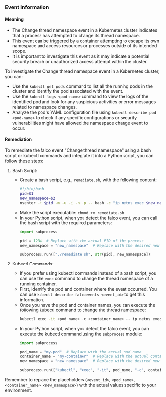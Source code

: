 
### Event Information

#### Meaning

- The Change thread namespace event in a Kubernetes cluster indicates that a process has attempted to change its thread namespace.
- This event can be triggered by a container attempting to escape its own namespace and access resources or processes outside of its intended scope.
- It is important to investigate this event as it may indicate a potential security breach or unauthorized access attempt within the cluster.

To investigate the Change thread namespace event in a Kubernetes cluster, you can:
- Use the `kubectl get pods` command to list all the running pods in the cluster and identify the pod associated with the event.
- Use the `kubectl logs <pod-name>` command to view the logs of the identified pod and look for any suspicious activities or error messages related to namespace changes.
- Analyze the pod's YAML configuration file using `kubectl describe pod <pod-name>` to check if any specific configurations or security vulnerabilities might have allowed the namespace change event to occur.

#### Remediation

To remediate the falco event "Change thread namespace" using a bash script or kubectl commands and integrate it into a Python script, you can follow these steps:

1. Bash Script:
   - Create a bash script, e.g., `remediate.sh`, with the following content:
     ```bash
     #!/bin/bash
     pid=$1
     new_namespace=$2
     nsenter -t $pid -m -u -i -n -p -- bash -c "ip netns exec $new_namespace"
     ```
   - Make the script executable: `chmod +x remediate.sh`
   - In your Python script, when you detect the falco event, you can call the bash script with the required parameters:
     ```python
     import subprocess
     
     pid = 1234  # Replace with the actual PID of the process
     new_namespace = "new_namespace"  # Replace with the desired new namespace
     
     subprocess.run(["./remediate.sh", str(pid), new_namespace])
     ```

2. Kubectl Commands:
   - If you prefer using kubectl commands instead of a bash script, you can use the `exec` command to change the thread namespace of a running container.
   - First, identify the pod and container where the event occurred. You can use `kubectl describe falcoevents <event_id>` to get this information.
   - Once you have the pod and container names, you can execute the following kubectl command to change the thread namespace:
     ```bash
     kubectl exec -it <pod_name> -c <container_name> -- ip netns exec <new_namespace>
     ```
   - In your Python script, when you detect the falco event, you can execute the kubectl command using the `subprocess` module:
     ```python
     import subprocess
     
     pod_name = "my-pod"  # Replace with the actual pod name
     container_name = "my-container"  # Replace with the actual container name
     new_namespace = "new_namespace"  # Replace with the desired new namespace
     
     subprocess.run(["kubectl", "exec", "-it", pod_name, "-c", container_name, "--", "ip", "netns", "exec", new_namespace])
     ```

Remember to replace the placeholders (`<event_id>`, `<pod_name>`, `<container_name>`, `<new_namespace>`) with the actual values specific to your environment.

